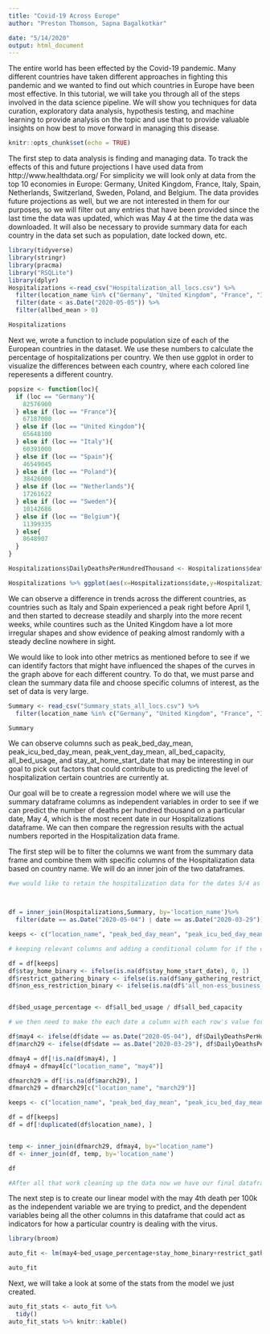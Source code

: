```yaml
---
title: "Covid-19 Across Europe"
author: "Preston Thomson, Sapna Bagalkotkar"

date: "5/14/2020"
output: html_document
---
```

The entire world has been effected by the Covid-19 pandemic.  Many different countries have taken different approaches in fighting this pandemic and we wanted to find out which countries in Europe have been most effective.  In this tutorial, we will take you through all of the steps involved in the data science pipeline.  We will show you techniques for data curation, exploratory data analysis, hypothesis testing, and machine learning to provide analysis on the topic and use that to provide valuable insights on how best to move forward in managing this disease.  

```r
knitr::opts_chunk$set(echo = TRUE)
```


The first step to data analysis is finding and managing data.  To track the effects of this and future projections I have used data from http://www.healthdata.org/  For simplicity we will look only at data from the top 10 economies in Europe: Germany, United Kingdom, France, Italy, Spain, Netherlands, Switzerland, Sweden, Poland, and Belgium.  The data provides future projections as well, but we are not interested in them for our purposes, so we will filter out any entries that have been provided since the last time the data was updated, which was May 4 at the time the data was downloaded.  It will also be necessary to provide summary data for each country in the data set such as population, date locked down, etc. 

```r
library(tidyverse)
library(stringr)
library(pracma)
library("RSQLite") 
library(dplyr)
Hospitalizations <-read_csv("Hospitalization_all_locs.csv") %>%
  filter(location_name %in% c("Germany", "United Kingdom", "France", "Italy", "Spain", "Netherlands", "Switzerland", "Sweden", "Poland","Belgium")) %>%
  filter(date < as.Date("2020-05-05")) %>%
  filter(allbed_mean > 0)

Hospitalizations
```
Next we, wrote a function to include population size of each of the European countries in the dataset. We use these numbers to calculate the percentage of hospitalizations per country. We then use ggplot in order to visualize the differences between each country, where each colored line reperesents a different country.

```r
popsize <- function(loc){
  if (loc == "Germany"){
    82576900
  } else if (loc == "France"){
    67187000
  } else if (loc == "United Kingdom"){
    65648100
  } else if (loc == "Italy"){
    60391000
  } else if (loc == "Spain"){
    46549045
  } else if (loc == "Poland"){
    38426000	
  } else if (loc == "Netherlands"){
    17261622
  } else if (loc == "Sweden"){
    10142686
  } else if (loc == "Belgium"){
    11399335
  } else{
    8648907
  }
}

Hospitalizations$DailyDeathsPerHundredThousand <- Hospitalizations$deaths_mean/popsize(Hospitalizations$location_name) * 100000

Hospitalizations %>% ggplot(aes(x=Hospitalizations$date,y=Hospitalizations$DailyDeathsPerHundredThousand,color = location_name)) + geom_point() + geom_line()
```
We can observe a difference in trends across the different countries, as countries such as Italy and Spain experienced a peak right before April 1, and then started to decrease steadily and sharply into the more recent weeks, while countires such as the United Kingdom have a lot more irregular shapes and show evidence of peaking almost randomly with a steady decline nowhere in sight.

We would like to look into other metrics as mentioned before to see if we can identify factors that might have influenced the shapes of the curves in the graph above for each different country. To do that, we must parse and clean the summary data file and choose specific columns of interest, as the set of data is very large.
```r
Summary <- read_csv("Summary_stats_all_locs.csv") %>%
  filter(location_name %in% c("Germany", "United Kingdom", "France", "Italy", "Spain", "Netherlands", "Switzerland", "Sweden", "Poland","Belgium"))

Summary
```
We can observe columns such as peak_bed_day_mean, peak_icu_bed_day_mean, peak_vent_day_mean, all_bed_capacity, all_bed_usage, and stay_at_home_start_date that may be interesting in our goal to pick out factors that could contribute to us predicting the level of hospitalization certain countries are currently at.

Our goal will be to create a regression model where we will use the summary dataframe columns as independent variables in order to see if we can predict the number of deaths per hundred thousand on a particular date, May 4, which is the most recent date in our Hospitalizations dataframe. We can then compare the regression results with the actual numbers reported in the Hospitalization data frame.

The first step will be to filter the columns we want from the summary data frame and combine them with specific columns of the Hospitalization data based on country name. We will do an inner join of the two dataframes.

```r
#we would like to retain the hospitalization data for the dates 5/4 as our independent variable, and 3/29 as our dependent variable.



df = inner_join(Hospitalizations,Summary, by='location_name')%>%
  filter(date == as.Date("2020-05-04") | date == as.Date("2020-03-29")) 

keeps <- c("location_name", "peak_bed_day_mean", "peak_icu_bed_day_mean", "peak_vent_day_mean", "all_bed_capacity", "all_bed_usage", "stay_home_start_date", "any_gathering_restrict_start_date", "all_non-ess_business_start_date","DailyDeathsPerHundredThousand", "date")

# keeping relevant columns and adding a conditional column for if the country instituted a stay at home order

df = df[keeps]
df$stay_home_binary <- ifelse(is.na(df$stay_home_start_date), 0, 1)
df$restrict_gathering_binary <- ifelse(is.na(df$any_gathering_restrict_start_date), 0, 1)
df$non_ess_restriction_binary <- ifelse(is.na(df$'all_non-ess_business_start_date'), 0, 1)


df$bed_usage_percentage <- df$all_bed_usage / df$all_bed_capacity

# we then need to make the each date a column with each row's value for the column being the specific deaths per 100,000 per country. Tidying up the data so it is in the correct format for regression.

df$may4 <- ifelse(df$date == as.Date("2020-05-04"), df$DailyDeathsPerHundredThousand, NA)
df$march29 <- ifelse(df$date == as.Date("2020-03-29"), df$DailyDeathsPerHundredThousand, NA)

dfmay4 = df[!is.na(df$may4), ]
dfmay4 = dfmay4[c("location_name", "may4")]

dfmarch29 = df[!is.na(df$march29), ]
dfmarch29 = dfmarch29[c("location_name", "march29")]

keeps <- c("location_name", "peak_bed_day_mean", "peak_icu_bed_day_mean", "peak_vent_day_mean", "bed_usage_percentage", "stay_home_binary", "non_ess_restriction_binary", "restrict_gathering_binary")

df = df[keeps]
df = df[!duplicated(df$location_name), ]


temp <- inner_join(dfmarch29, dfmay4, by="location_name")
df <- inner_join(df, temp, by='location_name')

df

#After all that work cleaning up the data now we have our final dataframe to work with for the linear regression.

```
The next step is to create our linear model with the may 4th death per 100k as the independent variable we are trying to predict, and the dependent variables being all the other columns in this dataframe that could act as indicators for how a particular country is dealing with the virus.
```r
library(broom)

auto_fit <- lm(may4~bed_usage_percentage+stay_home_binary+restrict_gathering_binary+non_ess_restriction_binary+march29, data=df)

auto_fit
```
Next, we will take a look at some of the stats from the model we just created.
```r

auto_fit_stats <- auto_fit %>%
  tidy()
auto_fit_stats %>% knitr::kable()

```